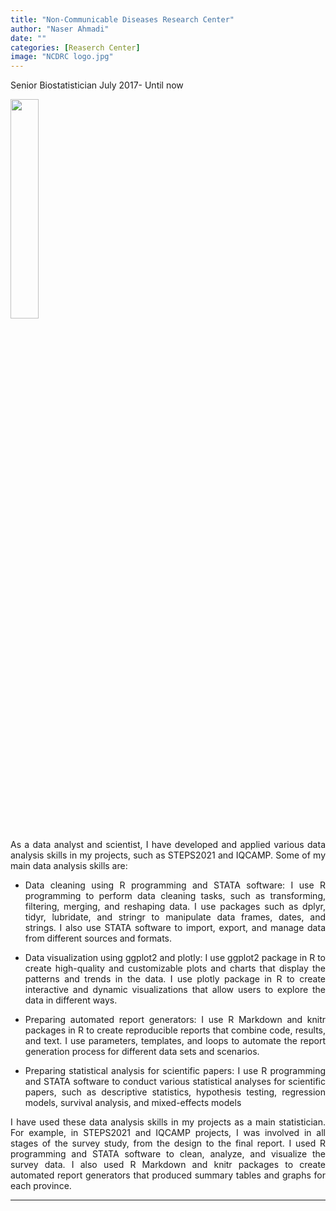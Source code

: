 ```yaml
---
title: "Non-Communicable Diseases Research Center"
author: "Naser Ahmadi"
date: ""
categories: [Reaserch Center]
image: "NCDRC logo.jpg"
---
```


 Senior Biostatistician 
 July 2017- Until now

<img src="NCDRC.png" style="height: 30%; width: 30%; object-fit: contain" onclick="window.open('https://www.linkedin.com/company/ncdrc/?trk=public_profile_experience-item_profile-section-card_image-click&originalSubdomain=nl', 'blank');"/>

<div style="text-align: justify">
As a data analyst and scientist, I have developed and applied various data analysis skills in my projects, such as STEPS2021 and IQCAMP. Some of my main data analysis skills are:

 * Data cleaning using R programming and STATA software: I use R programming to perform data cleaning tasks, such as transforming, filtering, merging, and reshaping data. I use packages such as dplyr, tidyr, lubridate, and stringr to manipulate data frames, dates, and strings. I also use STATA software to import, export, and manage data from different sources and formats.
 
 * Data visualization using ggplot2 and plotly: I use ggplot2 package in R to create high-quality and customizable plots and charts that display the patterns and trends in the data. I use plotly package in R to create interactive and dynamic visualizations that allow users to explore the data in different ways.
 * Preparing automated report generators: I use R Markdown and knitr packages in R to create reproducible reports that combine code, results, and text. I use parameters, templates, and loops to automate the report generation process for different data sets and scenarios.
 
 * Preparing statistical analysis for scientific papers: I use R programming and STATA software to conduct various statistical analyses for scientific papers, such as descriptive statistics, hypothesis testing, regression models, survival analysis, and mixed-effects models
 
I have used these data analysis skills in my projects as a main statistician. For example, in STEPS2021 and IQCAMP projects, I was involved in all stages of the survey study, from the design to the final report. I used R programming and STATA software to clean, analyze, and visualize the survey data. I also used R Markdown and knitr packages to create automated report generators that produced summary tables and graphs for each province. 

</div>
----

